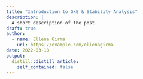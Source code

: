 ```yaml
---
title: "Introduction to GxE & Stability Analysis"
description: |
  A short description of the post.
draft: true
author:
  - name: Ellena Girma
    url: https://example.com/ellenagirma
date: 2022-03-18
output:
  distill::distill_article:
    self_contained: false
---
```

